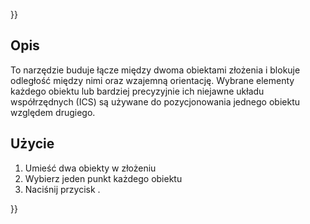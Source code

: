 {{UnfinishedDocu{{#translation:}}}}
<languages/>

{{Docnav/pl
|[[Assembly3_ConstraintPointOnCircle/pl|Punkt na okręgu]]
|[[Assembly3_ConstraintPointPlaneDistance/pl|Odległość punkt płaszczyzna]]
|[[Assembly3_Workbench/pl|środowisko pracy Assembly3]]
|IconL=Assembly_ConstraintPointOnCircle.svg
|IconR=Assembly_ConstraintPointPlaneDistance.svg
|IconC=Assembly3_workbench_icon.svg
}}

{{GuiCommand/pl
|Name=Assembly3 ConstraintPointsDistance
|Name/pl=Assembly3: Wiązanie odległości punktów
|Icon=Assembly_ConstraintPointsDistance.svg
|Workbenches=[[Assembly3_Workbench/pl|Assembly3]]
}}

<span id="Description"></span>
==Opis==

To narzędzie buduje łącze między dwoma obiektami złożenia i blokuje odległość między nimi oraz wzajemną orientację. Wybrane elementy każdego obiektu lub bardziej precyzyjnie ich niejawne układu współrzędnych (ICS) są używane do pozycjonowania jednego obiektu względem drugiego.

<span id="Usage"></span>
==Użycie== 

# Umieść dwa obiekty w złożeniu
# Wybierz jeden punkt każdego obiektu
# Naciśnij przycisk {{Button|[[Image:Assembly_ConstraintPointsDistance.svg|16px]] [[Assembly3_ConstraintPointsDistance/pl|Odległość punktów]]}}.

   
{{Docnav/pl
|[[Assembly3_ConstraintPointOnCircle/pl|Punkt na okręgu]]
|[[Assembly3_ConstraintPointPlaneDistance/pl|Odległość punkt płaszczyzna]]
|[[Assembly3_Workbench/pl|środowisko pracy Assembly3]]
|IconL=Assembly_ConstraintPointOnCircle.svg
|IconR=Assembly_ConstraintPointPlaneDistance.svg
|IconC=Assembly3_workbench_icon.svg
}}

{{Userdocnavi{{#translation:}}}}